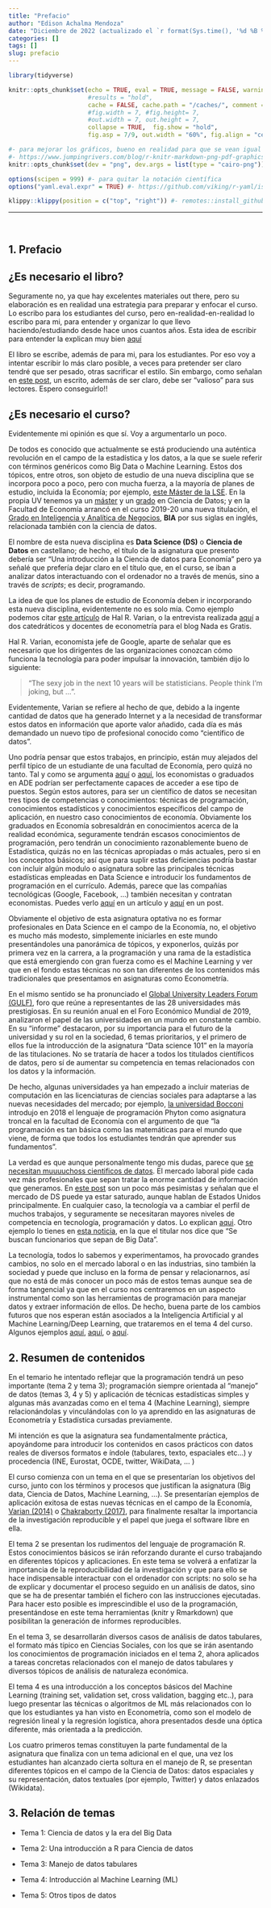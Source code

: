 ```yaml
---
title: "Prefacio"
author: "Edison Achalma Mendoza"
date: "Diciembre de 2022 (actualizado el `r format(Sys.time(), '%d %B %Y')`)"
categories: []
tags: []
slug: prefacio
---
```


```r
library(tidyverse)
```

```r
knitr::opts_chunk$set(echo = TRUE, eval = TRUE, message = FALSE, warning = FALSE, 
                      #results = "hold",
                      cache = FALSE, cache.path = "/caches/", comment = "#>",
                      #fig.width = 7, #fig.height= 7,   
                      #out.width = 7, out.height = 7,
                      collapse = TRUE,  fig.show = "hold",
                      fig.asp = 7/9, out.width = "60%", fig.align = "center")

#- para mejorar los gráficos, bueno en realidad para que se vean igual en distintos SO
#- https://www.jumpingrivers.com/blog/r-knitr-markdown-png-pdf-graphics/
knitr::opts_chunk$set(dev = "png", dev.args = list(type = "cairo-png"))
```

```r
options(scipen = 999) #- para quitar la notación científica
options("yaml.eval.expr" = TRUE) #- https://github.com/viking/r-yaml/issues/47  (lo puse x el pb con el warning) En realidad creo que mejor sería ponerlo en RProfile
```


```r
klippy::klippy(position = c("top", "right")) #- remotes::install_github("rlesur/klippy")
```


-----------------

<br>


## 1. Prefacio



##  ¿Es necesario el libro?

Seguramente no, ya que hay excelentes materiales out there, pero su elaboración es en realidad una estrategia para preparar y enfocar el curso. Lo escribo para los estudiantes del curso, pero en-realidad-en-realidad lo escribo para mi, para entender y organizar lo que llevo haciendo/estudiando desde hace unos cuantos años. Esta idea de escribir para entender la explican muy bien [aquí](https://dayinlab.com/2019/01/20/el-valor-de-la-escritura-cinco-conceptos-clave/)


El libro se escribe, además de para mi, para los estudiantes. Por eso voy a intentar escribir lo más claro posible, a veces para pretender ser claro tendré que ser pesado, otras sacrificar el estilo. Sin embargo, como señalan en [este post](https://dayinlab.com/2019/01/20/el-valor-de-la-escritura-cinco-conceptos-clave/), un escrito, además de ser claro, debe ser "valioso" para sus lectores. Espero conseguirlo!!



## ¿Es necesario el curso?

Evidentemente mi opinión es que sí. Voy a argumentarlo un poco.

De todos es conocido que actualmente se está produciendo una auténtica revolución en el campo de la estadística y los datos, a la que se suele referir con términos genéricos como Big Data o Machine Learning. Estos dos tópicos, entre otros, son objeto de estudio de una nueva disciplina que se incorpora poco a poco, pero con mucha fuerza, a la mayoría de planes de estudio, incluida la Economía; por ejemplo, [este Máster de la LSE](http://www.lse.ac.uk/study-at-lse/Graduate/Degree-programmes-2019/MSc-Data-Science). En la propia UV tenemos ya un [máster](https://www.uv.es/uvweb/master-ciencia-datos/es/master-universitario-ciencia-datos-1285949661373.html) y un [grado](https://www.uv.es/uvweb/universidad/es/estudios-grado/oferta-grados/oferta-grados/grado-ciencia-datos-1285846094474/Titulacio.html?id=1286036417905) en Ciencia de Datos; y en la Facultad de Economía arrancó en el curso 2019-20 una nueva titulación, el [Grado en Inteligencia y Analítica de Negocios](https://www.uv.es/uvweb/universidad/es/estudios-grado/oferta-grados/oferta-grados/grado-inteligencia-analitica-negocios-1285846094474/Titulacio.html?id=1286071146939), **BIA** por sus siglas en inglés, relacionada también con la ciencia de datos.


El nombre de esta nueva disciplina es **Data Science (DS)** o **Ciencia de Datos** en castellano; de hecho, el título de la asignatura que presento debería ser “Una introducción a la Ciencia de datos para Economía” pero ya señalé que prefería dejar claro en el título que, en el curso, se iban a analizar datos interactuando con el ordenador no a través de menús, sino a través de *scripts*; es decir, programando.

La idea de que los planes de estudio de Economía deben ir incorporando esta nueva disciplina, evidentemente no es solo mía. Como ejemplo podemos citar [este artículo](https://www.aeaweb.org/articles?id=10.1257/jep.28.2.3) de Hal R. Varian, o la entrevista realizada [aquí](https://nadaesgratis.es/cabrales/es-la-econometria-una-disciplina-especial-en-el-ambito-docente) a dos catedráticos y docentes de econometría para el blog Nada es Gratis.


Hal R. Varian, economista jefe de Google, aparte de señalar que es necesario que los dirigentes de las organizaciones conozcan cómo funciona la tecnología para poder impulsar la innovación, también dijo lo siguiente: 

>“The sexy job in the next 10 years will be statisticians. People think I’m joking, but ... ”. 

Evidentemente, Varian se refiere al hecho de que, debido a la ingente cantidad de datos que ha generado Internet y a la necesidad de transformar estos datos en información que aporte valor añadido, cada día es más demandado un nuevo tipo de profesional conocido como “científico de datos”.  

Uno podría pensar que estos trabajos, en principio, están muy alejados del perfil típico de un estudiante de una facultad de Economía, pero quizá no tanto. Tal y como se argumenta [aquí](https://medium.com/quantopy-blog/4-reasons-why-economists-make-great-data-scientists-and-why-no-one-tells-them-524478845ec2) o [aquí](https://cambridgespark.com/python-context-manager/), los economistas o graduados en ADE podrían ser perfectamente capaces de acceder a ese tipo de puestos. Según estos autores, para ser un científico de datos se necesitan tres tipos de competencias o conocimientos: técnicas de programación, conocimientos estadísticos y conocimientos específicos del campo de aplicación, en nuestro caso conocimientos de economía. Obviamente los graduados en Economía sobresaldrán en conocimientos acerca de la realidad económica, seguramente tendrán escasos conocimientos de programación, pero tendrán un conocimiento razonablemente bueno de Estadística, quizás no en las técnicas apropiadas o más actuales, pero si en los conceptos básicos; así que para suplir estas deficiencias podría bastar con incluir algún modulo o asignatura sobre las principales técnicas estadísticas empleadas en Data Science e introducir los fundamentos de programación en el currículo. Además, parece que las compañías tecnológicas (Google, Facebook, ...) también necesitan y contratan economistas. Puedes verlo [aquí](https://papers.ssrn.com/sol3/papers.cfm?abstract_id=3247794) en un artículo y [aquí](https://hbr.org/2019/02/why-tech-companies-hire-so-many-economists) en un post.

Obviamente el objetivo de esta asignatura optativa no es formar profesionales en Data Science en el campo de la Economía, no, el objetivo es mucho más modesto, simplemente iniciarles en este mundo presentándoles una panorámica de tópicos, y exponerlos, quizás por primera vez en la carrera, a la programación y una rama de la estadística que está emergiendo con gran fuerza como es el Machine Learning y ver que en el fondo estas técnicas no son tan diferentes de los contenidos más tradicionales que presentamos en asignaturas como Econometría.


En el mismo sentido se ha pronunciado el [Global University Leaders Forum (GULF)](https://www.weforum.org/communities/global-university-leaders-forum), foro que reúne a representantes de las 28 universidades más prestigiosas. En su reunión anual en el Foro Económico Mundial de 2019, analizaron el papel de las universidades en un mundo en constante cambio. En su "informe" destacaron, por su importancia para el futuro de la universidad y su rol en la sociedad, 6 temas prioritarios, y el primero de ellos fue la introducción de la asignatura "Data science 101" en la mayoría de las titulaciones. No se trataría de hacer a todos los titulados científicos de datos, pero sí de aumentar su competencia en temas relacionados con los datos y la información.

De hecho, algunas universidades ya han empezado a incluir materias de computación en las licenciaturas de ciencias sociales para adaptarse a las nuevas necesidades del mercado; por ejemplo, [la universidad Bocconi](https://retina.elpais.com/retina/2017/09/22/tendencias/1506072886_100965.html) introdujo en 2018 el lenguaje de programación Phyton como asignatura troncal en la facultad de Economía con el argumento de que "la programación es tan básica como las matemáticas para el mundo que viene, de forma que todos los estudiantes tendrán que aprender sus fundamentos".


La verdad es que aunque personalmente tengo mis dudas, parece que [se necesitan muuuuchoss cientificos de datos](https://elpais.com/economia/2018/09/25/actualidad/1537873571_373838.html#?ref=rss&format=simple&link=guid). El mercado laboral pide cada vez más profesionales que sepan tratar la enorme cantidad de información que generamos. En [este post](https://veekaybee.github.io/2019/02/13/data-science-is-different/) son un poco más pesimistas y señalan que el mercado de DS puede ya estar saturado, aunque hablan de Estados Unidos principalmente. En cualquier caso, la tecnología va a cambiar el perfil de muchos trabajos, y seguramente se necesitaran mayores niveles de competencia en tecnología, programación y datos. Lo explican [aqui](https://datos.gob.es/es/noticia/como-mejorar-la-adquisicion-de-habilidades-en-la-era-de-las-tecnologias-inteligentes). Otro ejemplo lo tienes en [esta noticia](https://elpais.com/ccaa/2019/05/09/madrid/1557397997_097635.html), en la que el titular nos dice que "Se buscan funcionarios que sepan de Big  Data".

La tecnología, todos lo sabemos y experimentamos, ha provocado grandes cambios, no solo en el mercado laboral o en las industrias, sino también la sociedad y puede que incluso en la forma de pensar y relacionarnos, así que no está de más conocer un poco más de estos temas aunque sea de forma tangencial ya que en el curso nos centraremos en un aspecto instrumental como son las herramientas de programación para manejar datos y extraer información de ellos. De hecho, buena parte de los cambios futuros que nos esperan están asociados a la Inteligencia Artificial y al  Machine Learning/Deep Learning, que trataremos en el tema 4 del curso. Algunos ejemplos [aquí](https://www.xataka.com/robotica-e-ia/17-expectativas-de-como-el-machine-learning-va-a-cambiar-el-mundo), [aquí](https://www.infobae.com/tendencias/innovacion/2018/05/20/presente-y-futuro-de-la-inteligencia-artificial-como-va-a-cambiar-nuestro-mundo/), o [aquí](https://elcomercio.pe/tecnologia/actualidad/ocho-tecnologias-cambiaran-mundo-2020-394342).




## 2. Resumen de contenidos


En el temario he intentado reflejar que la programación tendrá un peso importante (tema 2 y tema 3); programación siempre orientada al “manejo” de datos (temas 3, 4 y 5) y aplicación de técnicas estadísticas simples y algunas más avanzadas como en el tema 4 (Machine Learning), siempre relacionándolas y vinculándolas con lo ya aprendido en las asignaturas de Econometría y Estadística cursadas previamente.  

Mi intención es que la asignatura sea fundamentalmente práctica, apoyándome para introducir los contenidos en casos prácticos con datos reales de diversos formatos e índole (tabulares, texto, espaciales etc…) y procedencia (INE, Eurostat, OCDE, twitter, WikiData, … )


El curso comienza con un tema en el que se presentarían los objetivos del curso, junto con los términos y procesos que justifican la asignatura (Big data, Ciencia de Datos, Machine Learning, …). Se presentarían ejemplos de aplicación exitosa de estas nuevas técnicas en el campo de la Economía, [Varian (2014)](https://www.aeaweb.org/articles?id=10.1257/jep.28.2.3)  o [Chakraborty (2017)](https://ideas.repec.org/p/boe/boeewp/0674.html), para finalmente resaltar la importancia de la investigación reproducible y el papel que juega el software libre en ella.

El tema 2 se presentan los rudimentos del lenguaje de programación R. Estos conocimientos básicos se irán reforzando durante el curso trabajando en diferentes tópicos y aplicaciones. En este tema se volverá a enfatizar la importancia de la reproducibilidad de la investigación y que para ello se hace indispensable interactuar con el ordenador con scripts: no solo se ha de explicar y documentar el proceso seguido en un análisis de datos, sino que se ha de presentar también el fichero con las instrucciones ejecutadas. Para hacer esto posible es imprescindible el uso de la programación, presentándose en este tema herramientas (knitr y Rmarkdown) que posibilitan la generación de informes reproducibles.  

En el tema 3, se desarrollarán diversos casos de análisis de datos tabulares, el formato más típico en Ciencias Sociales, con los que se irán asentando los conocimientos de programación iniciados en el tema 2, ahora aplicados a tareas concretas relacionados con el manejo de datos tabulares y diversos tópicos de análisis de naturaleza económica.  

El tema 4 es una introducción a los conceptos básicos del Machine Learning (training set, validation set, cross validation, bagging etc..), para luego presentar las técnicas o algoritmos de ML más relacionados con lo que los estudiantes ya han visto en Econometría, como son el modelo de regresión lineal y la regresión logística, ahora presentados desde una óptica diferente, más orientada a la predicción.  

Los cuatro primeros temas constituyen la parte fundamental de la asignatura que finaliza con un tema adicional en el que, una vez los estudiantes han alcanzado cierta soltura en el manejo de R, se presentan diferentes tópicos en el campo de la Ciencia de Datos: datos espaciales y su representación, datos textuales (por ejemplo, Twitter) y datos enlazados (Wikidata).



## 3. Relación de temas

- Tema 1: Ciencia de datos y la era del Big Data  

- Tema 2: Una introducción a R para Ciencia de datos  

- Tema 3: Manejo de datos tabulares  

- Tema 4: Introducción al Machine Learning (ML)  

- Tema 5: Otros tipos de datos  

